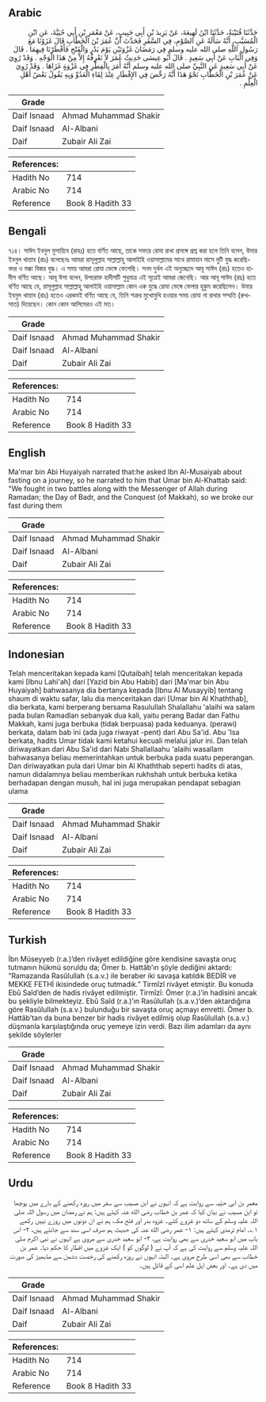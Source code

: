## Arabic


<div dir="rtl" lang="ar" style={{fontSize:'larger',backgroundColor:'#f8f9fa',padding:20}}>
حَدَّثَنَا قُتَيْبَةُ، حَدَّثَنَا ابْنُ لَهِيعَةَ، عَنْ يَزِيدَ بْنِ أَبِي حَبِيبٍ، عَنْ مَعْمَرِ بْنِ أَبِي حُيَيَّةَ، عَنِ ابْنِ الْمُسَيَّبِ، أَنَّهُ سَأَلَهُ عَنِ الصَّوْمِ، فِي السَّفَرِ فَحَدَّثَ أَنَّ عُمَرَ بْنَ الْخَطَّابِ قَالَ غَزَوْنَا مَعَ رَسُولِ اللَّهِ صلى الله عليه وسلم فِي رَمَضَانَ غَزْوَتَيْنِ يَوْمَ بَدْرٍ وَالْفَتْحِ فَأَفْطَرْنَا فِيهِمَا ‏.‏ قَالَ وَفِي الْبَابِ عَنْ أَبِي سَعِيدٍ ‏.‏ قَالَ أَبُو عِيسَى حَدِيثُ عُمَرَ لاَ نَعْرِفُهُ إِلاَّ مِنْ هَذَا الْوَجْهِ ‏.‏ وَقَدْ رُوِيَ عَنْ أَبِي سَعِيدٍ عَنِ النَّبِيِّ صلى الله عليه وسلم أَنَّهُ أَمَرَ بِالْفِطْرِ فِي غَزْوَةٍ غَزَاهَا ‏.‏ وَقَدْ رُوِيَ عَنْ عُمَرَ بْنِ الْخَطَّابِ نَحْوُ هَذَا أَنَّهُ رَخَّصَ فِي الإِفْطَارِ عِنْدَ لِقَاءِ الْعَدُوِّ وَبِهِ يَقُولُ بَعْضُ أَهْلِ الْعِلْمِ ‏.‏
</div>
<div style={{backgroundColor:'#f8f9fa',padding:20, marginBottom: 10}}><table> <thead> <tr> <th>Grade</th> <th></th> </tr> </thead> <tbody> <tr><td>Daif Isnaad</td><td>Ahmad Muhammad Shakir</td></tr><tr><td>Daif Isnaad</td><td>Al-Albani</td></tr><tr><td>Daif</td><td>Zubair Ali Zai</td></tr></tbody></table><table> <thead> <tr> <th>References:</th> <th></th> </tr> </thead> <tbody><tr><td>Hadith No</td><td>714</td></tr><tr><td>Arabic No</td><td>714</td></tr><tr><td>Reference</td><td>Book 8 Hadith 33</td></tr></tbody></table></div>

## Bengali


<div dir="ltr" lang="bn" style={{fontSize:'larger',backgroundColor:'#f8f9fa',padding:20}}>
৭১৪। সাঈদ ইবনুল মুসায়্যিব (রাহঃ) হতে বর্ণিত আছে, তাকে সফরে রোযা রাখা প্রসঙ্গে প্রশ্ন করা হলে তিনি বলেন, উমার ইবনুল খাত্তাব (রাঃ) বলেছেনঃ আমরা রাসূলুল্লাহ সাল্লাল্লাহু আলাইহি ওয়াসাল্লামের সাথে রামাযান মাসে দুটি যুদ্ধ করেছি- বদর ও মক্কা বিজয় যুদ্ধ। এ সময় আমরা রোযা ভেঙ্গে ফেলেছি। সনদ দুর্বল এই অনুচ্ছেদে আবূ সাঈদ (রাঃ) হতেও হাদীস বর্ণিত আছে। আবূ ঈসা বলেন, উপরোক্ত হাদীসটি শুধুমাত্র এই সূত্রেই আমরা জেনেছি। আর আবূ সাঈদ (রাঃ) হতে বর্ণিত আছে যে, রাসূলুল্লাহ সাল্লাল্লাহু আলাইহি ওয়াসাল্লাম কোন এক যুদ্ধে রোযা ভেঙ্গে ফেলার হুকুম করেছিলেন। উমার ইবনুল খাত্তাব (রাঃ) হতেও এরকমই বর্ণিত আছে যে, তিনি শত্রুর মুখোমুখি হওয়ার সময় রোযা না রাখার সম্মতি (রুখসাত) দিয়েছেন। কোন কোন আলিমেরও এই মত।
</div>
<div style={{backgroundColor:'#f8f9fa',padding:20, marginBottom: 10}}><table> <thead> <tr> <th>Grade</th> <th></th> </tr> </thead> <tbody> <tr><td>Daif Isnaad</td><td>Ahmad Muhammad Shakir</td></tr><tr><td>Daif Isnaad</td><td>Al-Albani</td></tr><tr><td>Daif</td><td>Zubair Ali Zai</td></tr></tbody></table><table> <thead> <tr> <th>References:</th> <th></th> </tr> </thead> <tbody><tr><td>Hadith No</td><td>714</td></tr><tr><td>Arabic No</td><td>714</td></tr><tr><td>Reference</td><td>Book 8 Hadith 33</td></tr></tbody></table></div>

## English


<div dir="ltr" lang="en" style={{fontSize:'larger',backgroundColor:'#f8f9fa',padding:20}}>
Ma'mar bin Abi Huyaiyah narrated that:he asked Ibn Al-Musaiyab about fasting on a journey, so he narrated to him that Umar bin Al-Khattab said: "We fought in two battles along with the Messenger of Allah during Ramadan; the Day of Badr, and the Conquest (of Makkah), so we broke our fast during them
</div>
<div style={{backgroundColor:'#f8f9fa',padding:20, marginBottom: 10}}><table> <thead> <tr> <th>Grade</th> <th></th> </tr> </thead> <tbody> <tr><td>Daif Isnaad</td><td>Ahmad Muhammad Shakir</td></tr><tr><td>Daif Isnaad</td><td>Al-Albani</td></tr><tr><td>Daif</td><td>Zubair Ali Zai</td></tr></tbody></table><table> <thead> <tr> <th>References:</th> <th></th> </tr> </thead> <tbody><tr><td>Hadith No</td><td>714</td></tr><tr><td>Arabic No</td><td>714</td></tr><tr><td>Reference</td><td>Book 8 Hadith 33</td></tr></tbody></table></div>

## Indonesian


<div dir="ltr" lang="id" style={{fontSize:'larger',backgroundColor:'#f8f9fa',padding:20}}>
Telah menceritakan kepada kami [Qutaibah] telah menceritakan kepada kami [Ibnu Lahi'ah] dari [Yazid bin Abu Habib] dari [Ma'mar bin Abu Huyaiyah] bahwasanya dia bertanya kepada [Ibnu Al Musayyib] tentang shaum di waktu safar, lalu dia menceritakan dari [Umar bin Al Khaththab], dia berkata, kami berperang bersama Rasulullah Shalallahu 'alaihi wa salam pada bulan Ramadlan sebanyak dua kali, yaitu perang Badar dan Fathu Makkah, kami juga berbuka (tidak berpuasa) pada keduanya. (perawi) berkata, dalam bab ini (ada juga riwayat -pent) dari Abu Sa'id. Abu 'Isa berkata, hadits Umar tidak kami ketahui kecuali melalui jalur ini. Dan telah diriwayatkan dari Abu Sa'id dari Nabi Shallallaahu 'alaihi wasallam bahwasanya beliau memerintahkan untuk berbuka pada suatu peperangan. Dan diriwayatkan pula dari Umar bin Al Khaththab seperti hadits di atas, namun didalamnya beliau memberikan rukhshah untuk berbuka ketika berhadapan dengan musuh, hal ini juga merupakan pendapat sebagian ulama
</div>
<div style={{backgroundColor:'#f8f9fa',padding:20, marginBottom: 10}}><table> <thead> <tr> <th>Grade</th> <th></th> </tr> </thead> <tbody> <tr><td>Daif Isnaad</td><td>Ahmad Muhammad Shakir</td></tr><tr><td>Daif Isnaad</td><td>Al-Albani</td></tr><tr><td>Daif</td><td>Zubair Ali Zai</td></tr></tbody></table><table> <thead> <tr> <th>References:</th> <th></th> </tr> </thead> <tbody><tr><td>Hadith No</td><td>714</td></tr><tr><td>Arabic No</td><td>714</td></tr><tr><td>Reference</td><td>Book 8 Hadith 33</td></tr></tbody></table></div>

## Turkish


<div dir="ltr" lang="tr" style={{fontSize:'larger',backgroundColor:'#f8f9fa',padding:20}}>
İbn Müseyyeb (r.a.)’den rivâyet edildiğine göre kendisine savaşta oruç tutmanın hükmü soruldu da; Ömer b. Hattâb’ın şöyle dediğini aktardı: “Ramazanda Rasûlullah (s.a.v.) ile beraber iki savaşa katıldık BEDİR ve MEKKE FETHİ ikisindede oruç tutmadık.” Tirmîzî rivâyet etmiştir. Bu konuda Ebû Saîd’den de hadis rivâyet edilmiştir. Tirmîzî: Ömer (r.a.)’in hadisini ancak bu şekliyle bilmekteyiz. Ebû Saîd (r.a.)’ın Rasûlullah (s.a.v.)’den aktardığına göre Rasûlullah (s.a.v.) bulunduğu bir savaşta oruç açmayı emretti. Ömer b. Hattâb’tan da buna benzer bir hadis rivâyet edilmiş olup Rasûlullah (s.a.v.) düşmanla karşılaştığında oruç yemeye izin verdi. Bazı ilim adamları da aynı şekilde söylerler
</div>
<div style={{backgroundColor:'#f8f9fa',padding:20, marginBottom: 10}}><table> <thead> <tr> <th>Grade</th> <th></th> </tr> </thead> <tbody> <tr><td>Daif Isnaad</td><td>Ahmad Muhammad Shakir</td></tr><tr><td>Daif Isnaad</td><td>Al-Albani</td></tr><tr><td>Daif</td><td>Zubair Ali Zai</td></tr></tbody></table><table> <thead> <tr> <th>References:</th> <th></th> </tr> </thead> <tbody><tr><td>Hadith No</td><td>714</td></tr><tr><td>Arabic No</td><td>714</td></tr><tr><td>Reference</td><td>Book 8 Hadith 33</td></tr></tbody></table></div>

## Urdu


<div dir="rtl" lang="ur" style={{fontSize:'larger',backgroundColor:'#f8f9fa',padding:20}}>
معمر بن ابی حیّیہ سے روایت ہے کہ انہوں نے ابن مسیب سے سفر میں روزہ رکھنے کے بارے میں پوچھا تو ابن مسیب نے بیان کیا کہ عمر بن خطاب رضی الله عنہ کہتے ہیں: ہم نے رمضان میں رسول اللہ صلی اللہ علیہ وسلم کے ساتھ دو غزوے کئے۔ غزوہ بدر اور فتح مکہ، ہم نے ان دونوں میں روزے نہیں رکھے ۱؎۔ امام ترمذی کہتے ہیں: ۱- عمر رضی الله عنہ کی حدیث ہم صرف اسی سند سے جانتے ہیں، ۲- اس باب میں ابو سعید خدری سے بھی روایت ہے، ۳- ابو سعید خدری سے مروی ہے انہوں نے نبی اکرم صلی اللہ علیہ وسلم سے روایت کی ہے کہ آپ نے ( لوگوں کو ) ایک غزوے میں افطار کا حکم دیا۔ عمر بن خطاب سے بھی اسی طرح مروی ہے۔ البتہ انہوں نے روزہ رکھنے کی رخصت دشمن سے مڈبھیڑ کی صورت میں دی ہے۔ اور بعض اہل علم اسی کے قائل ہیں۔
</div>
<div style={{backgroundColor:'#f8f9fa',padding:20, marginBottom: 10}}><table> <thead> <tr> <th>Grade</th> <th></th> </tr> </thead> <tbody> <tr><td>Daif Isnaad</td><td>Ahmad Muhammad Shakir</td></tr><tr><td>Daif Isnaad</td><td>Al-Albani</td></tr><tr><td>Daif</td><td>Zubair Ali Zai</td></tr></tbody></table><table> <thead> <tr> <th>References:</th> <th></th> </tr> </thead> <tbody><tr><td>Hadith No</td><td>714</td></tr><tr><td>Arabic No</td><td>714</td></tr><tr><td>Reference</td><td>Book 8 Hadith 33</td></tr></tbody></table></div>